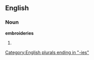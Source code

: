 ==English==

===Noun===
'''embroideries'''

# {{plural of|[[embroidery]]}}

[[Category:English plurals ending in "-ies"]]